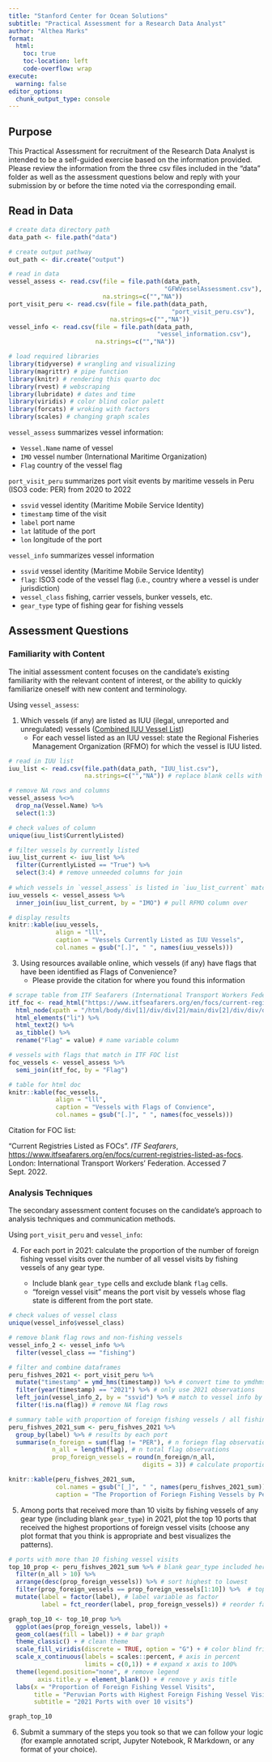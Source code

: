```yaml
---
title: "Stanford Center for Ocean Solutions"
subtitle: "Practical Assessment for a Research Data Analyst"
author: "Althea Marks"
format:
  html:
    toc: true
    toc-location: left
    code-overflow: wrap
execute:
  warning: false
editor_options: 
  chunk_output_type: console
---
```


## Purpose

This Practical Assessment for recruitment of the Research Data Analyst is intended to be a self-guided exercise based on the information provided. Please review the information from the three csv files included in the "data" folder as well as the assessment questions below and reply with your submission by or before the time noted via the corresponding email.

## Read in Data

```r
# create data directory path
data_path <- file.path("data")

# create output pathway
out_path <- dir.create("output") 

# read in data
vessel_assess <- read.csv(file = file.path(data_path, 
                                           "GFWVesselAssessment.csv"),
                          na.strings=c("","NA"))
port_visit_peru <- read.csv(file = file.path(data_path, 
                                             "port_visit_peru.csv"),
                            na.strings=c("","NA"))
vessel_info <- read.csv(file = file.path(data_path, 
                                         "vessel_information.csv"),
                        na.strings=c("","NA"))
```

```r
# load required libraries
library(tidyverse) # wrangling and visualizing
library(magrittr) # pipe function
library(knitr) # rendering this quarto doc
library(rvest) # webscraping
library(lubridate) # dates and time
library(viridis) # color blind color palett
library(forcats) # wroking with factors
library(scales) # changing graph scales
```

`vessel_assess` summarizes vessel information:

-   `Vessel.Name` name of vessel
-   `IMO` vessel number (International Maritime Organization)
-   `Flag` country of the vessel flag

`port_visit_peru` summarizes port visit events by maritime vessels in Peru (ISO3 code: PER) from 2020 to 2022

-   `ssvid` vessel identity (Maritime Mobile Service Identity)
-   `timestamp` time of the visit
-   `label` port name
-   `lat` latitude of the port
-   `lon` longitude of the port

`vessel_info` summarizes vessel information

-   `ssvid` vessel identity (Maritime Mobile Service Identity)
-   `flag`: ISO3 code of the vessel flag (i.e., country where a vessel is under jurisdiction)
-   `vessel_class` fishing, carrier vessels, bunker vessels, etc.
-   `gear_type` type of fishing gear for fishing vessels

## Assessment Questions

### Familiarity with Content

The initial assessment content focuses on the candidate's existing familiarity with the relevant content of interest, or the ability to quickly familiarize oneself with new content and terminology.

Using `vessel_assess`:

1.  Which vessels (if any) are listed as IUU (ilegal, unreported and unregulated) vessels ([Combined IUU Vessel List](https://www.iuu-vessels.org/))
    -   For each vessel listed as an IUU vessel: state the Regional Fisheries Management Organization (RFMO) for which the vessel is IUU listed.

```r

# read in IUU list 
iuu_list <- read.csv(file.path(data_path, "IUU_list.csv"), 
                     na.strings=c("","NA")) # replace blank cells with NAs

# remove NA rows and columns
vessel_assess %<>%
  drop_na(Vessel.Name) %>% 
  select(1:3)

# check values of column
unique(iuu_list$CurrentlyListed)

# filter vessels by currently listed
iuu_list_current <- iuu_list %>% 
  filter(CurrentlyListed == "True") %>% 
  select(3:4) # remove unneeded columns for join
  
# which vessels in `vessel_assess` is listed in `iuu_list_current` match by IMO
iuu_vessels <- vessel_assess %>% 
  inner_join(iuu_list_current, by = "IMO") # pull RFMO column over

# display results
knitr::kable(iuu_vessels, 
             align = "lll", 
             caption = "Vessels Currently Listed as IUU Vessels",
             col.names = gsub("[.]", " ", names(iuu_vessels)))
```

3.  Using resources available online, which vessels (if any) have flags that have been identified as Flags of Convenience?
    -   Please provide the citation for where you found this information

```r
# scrape table from ITF Seafarers (International Transport Workers Federation)
itf_foc <- read_html("https://www.itfseafarers.org/en/focs/current-registries-listed-as-focs") %>% 
  html_node(xpath = "/html/body/div[1]/div/div[2]/main/div[2]/div/div/div[3]/article/div/div[1]/ul") %>% 
  html_elements("li") %>% 
  html_text2() %>% 
  as_tibble() %>% 
  rename("Flag" = value) # name variable column

# vessels with flags that match in ITF FOC list
foc_vessels <- vessel_assess %>% 
  semi_join(itf_foc, by = "Flag")

# table for html doc
knitr::kable(foc_vessels,
             align = "lll", 
             caption = "Vessels with Flags of Convience",
             col.names = gsub("[.]", " ", names(foc_vessels)))

```

Citation for FOC list:

"Current Registries Listed as FOCs". *ITF Seafarers*, <https://www.itfseafarers.org/en/focs/current-registries-listed-as-focs>. London: International Transport Workers' Federation. Accessed 7 Sept. 2022.

### Analysis Techniques

The secondary assessment content focuses on the candidate's approach to analysis techniques and communication methods.

Using `port_visit_peru` and `vessel_info`:

4.  For each port in 2021: calculate the proportion of the number of foreign fishing vessel visits over the number of all vessel visits by fishing vessels of any gear type.

    -   Include blank `gear_type` cells and exclude blank `flag` cells.
    -   "foreign vessel visit" means the port visit by vessels whose flag state is different from the port state.

```r
# check values of vessel class
unique(vessel_info$vessel_class)

# remove blank flag rows and non-fishing vessels
vessel_info_2 <- vessel_info %>%
  filter(vessel_class == "fishing")

# filter and combine dataframes
peru_fishves_2021 <- port_visit_peru %>% 
  mutate("timestamp" = ymd_hms(timestamp)) %>% # convert time to ymdhms
  filter(year(timestamp) == "2021") %>% # only use 2021 observations
  left_join(vessel_info_2, by = "ssvid") %>% # match to vessel info by ssvid
  filter(!is.na(flag)) # remove NA flag rows

# summary table with proportion of foreign fishing vessels / all fishing vessels
peru_fishves_2021_sum <- peru_fishves_2021 %>% 
  group_by(label) %>% # results by each port
  summarise(n_foreign = sum(flag != "PER"), # n foriegn flag observations
            n_all = length(flag), # n total flag observations
            prop_foreign_vessels = round(n_foreign/n_all, 
                                     digits = 3)) # calculate proportion

knitr::kable(peru_fishves_2021_sum,
             col.names = gsub("[_]", " ", names(peru_fishves_2021_sum)),
             caption = "The Proportion of Foriegn Fishing Vessels by Peruvian Ports 2021")
```

5.  Among ports that received more than 10 visits by fishing vessels of any gear type (including blank `gear_type`) in 2021, plot the top 10 ports that received the highest proportions of foreign vessel visits (choose any plot format that you think is appropriate and best visualizes the patterns).

```r
# ports with more than 10 fishing vessel visits
top_10_prop <- peru_fishves_2021_sum %>% # blank gear_type included here
  filter(n_all > 10) %>% 
  arrange(desc(prop_foreign_vessels)) %>% # sort highest to lowest
  filter(prop_foreign_vessels == prop_foreign_vessels[1:10]) %>%  # top 10
  mutate(label = factor(label), # label variable as factor
         label = fct_reorder(label, prop_foreign_vessels)) # reorder factor by prop

graph_top_10 <- top_10_prop %>% 
  ggplot(aes(prop_foreign_vessels, label)) + 
  geom_col(aes(fill = label)) + # bar graph
  theme_classic() + # clean theme
  scale_fill_viridis(discrete = TRUE, option = "G") + # color blind friendly 
  scale_x_continuous(labels = scales::percent, # axis in percent
                     limits = c(0,1)) + # expand x axis to 100%
  theme(legend.position="none", # remove legend
        axis.title.y = element_blank()) + # remove y axis title
  labs(x = "Proportion of Foreign Fishing Vessel Visits",
       title = "Peruvian Ports with Highest Foreign Fishing Vessel Visits",
       subtitle = "2021 Ports with over 10 visits")

graph_top_10
```

6.  Submit a summary of the steps you took so that we can follow your logic (for example annotated script, Jupyter Notebook, R Markdown, or any format of your choice).
